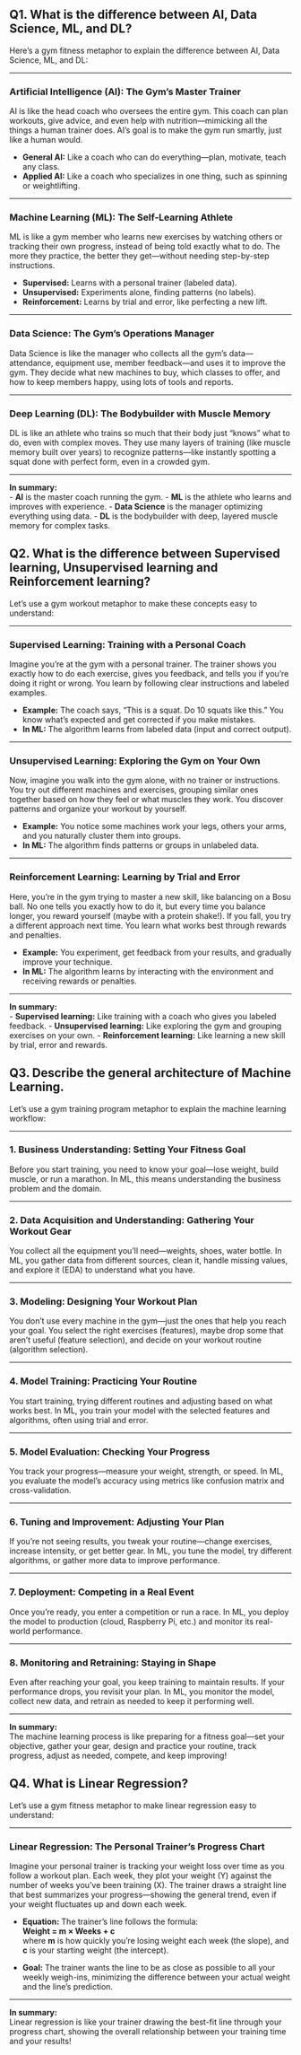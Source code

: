 ## Q1. What is the difference between AI, Data Science, ML, and DL?

Here’s a gym fitness metaphor to explain the difference between AI, Data Science, ML, and DL:

---

### **Artificial Intelligence (AI): The Gym’s Master Trainer**
AI is like the head coach who oversees the entire gym. This coach can plan workouts, give advice, and even help with nutrition—mimicking all the things a human trainer does. AI’s goal is to make the gym run smartly, just like a human would.

- **General AI:** Like a coach who can do everything—plan, motivate, teach any class.
- **Applied AI:** Like a coach who specializes in one thing, such as spinning or weightlifting.

---

### **Machine Learning (ML): The Self-Learning Athlete**
ML is like a gym member who learns new exercises by watching others or tracking their own progress, instead of being told exactly what to do. The more they practice, the better they get—without needing step-by-step instructions.

- **Supervised:** Learns with a personal trainer (labeled data).
- **Unsupervised:** Experiments alone, finding patterns (no labels).
- **Reinforcement:** Learns by trial and error, like perfecting a new lift.

---

### **Data Science: The Gym’s Operations Manager**
Data Science is like the manager who collects all the gym’s data—attendance, equipment use, member feedback—and uses it to improve the gym. They decide what new machines to buy, which classes to offer, and how to keep members happy, using lots of tools and reports.

---

### **Deep Learning (DL): The Bodybuilder with Muscle Memory**
DL is like an athlete who trains so much that their body just “knows” what to do, even with complex moves. They use many layers of training (like muscle memory built over years) to recognize patterns—like instantly spotting a squat done with perfect form, even in a crowded gym.

---

**In summary:**  
- **AI** is the master coach running the gym.
- **ML** is the athlete who learns and improves with experience.
- **Data Science** is the manager optimizing everything using data.
- **DL** is the bodybuilder with deep, layered muscle memory for complex tasks.







## Q2. What is the difference between Supervised learning, Unsupervised learning and Reinforcement learning?

Let’s use a gym workout metaphor to make these concepts easy to understand:

---

### **Supervised Learning: Training with a Personal Coach**
Imagine you’re at the gym with a personal trainer. The trainer shows you exactly how to do each exercise, gives you feedback, and tells you if you’re doing it right or wrong. You learn by following clear instructions and labeled examples.

- **Example:** The coach says, “This is a squat. Do 10 squats like this.” You know what’s expected and get corrected if you make mistakes.
- **In ML:** The algorithm learns from labeled data (input and correct output).

---

### **Unsupervised Learning: Exploring the Gym on Your Own**
Now, imagine you walk into the gym alone, with no trainer or instructions. You try out different machines and exercises, grouping similar ones together based on how they feel or what muscles they work. You discover patterns and organize your workout by yourself.

- **Example:** You notice some machines work your legs, others your arms, and you naturally cluster them into groups.
- **In ML:** The algorithm finds patterns or groups in unlabeled data.

---

### **Reinforcement Learning: Learning by Trial and Error**
Here, you’re in the gym trying to master a new skill, like balancing on a Bosu ball. No one tells you exactly how to do it, but every time you balance longer, you reward yourself (maybe with a protein shake!). If you fall, you try a different approach next time. You learn what works best through rewards and penalties.

- **Example:** You experiment, get feedback from your results, and gradually improve your technique.
- **In ML:** The algorithm learns by interacting with the environment and receiving rewards or penalties.

---

**In summary:**  
- **Supervised learning:** Like training with a coach who gives you labeled feedback.
- **Unsupervised learning:** Like exploring the gym and grouping exercises on your own.
- **Reinforcement learning:** Like learning a new skill by trial, error and rewards.







## Q3. Describe the general architecture of Machine Learning.

Let’s use a gym training program metaphor to explain the machine learning workflow:

---

### **1. Business Understanding: Setting Your Fitness Goal**
Before you start training, you need to know your goal—lose weight, build muscle, or run a marathon. In ML, this means understanding the business problem and the domain.

---

### **2. Data Acquisition and Understanding: Gathering Your Workout Gear**
You collect all the equipment you’ll need—weights, shoes, water bottle. In ML, you gather data from different sources, clean it, handle missing values, and explore it (EDA) to understand what you have.

---

### **3. Modeling: Designing Your Workout Plan**
You don’t use every machine in the gym—just the ones that help you reach your goal. You select the right exercises (features), maybe drop some that aren’t useful (feature selection), and decide on your workout routine (algorithm selection).

---

### **4. Model Training: Practicing Your Routine**
You start training, trying different routines and adjusting based on what works best. In ML, you train your model with the selected features and algorithms, often using trial and error.

---

### **5. Model Evaluation: Checking Your Progress**
You track your progress—measure your weight, strength, or speed. In ML, you evaluate the model’s accuracy using metrics like confusion matrix and cross-validation.

---

### **6. Tuning and Improvement: Adjusting Your Plan**
If you’re not seeing results, you tweak your routine—change exercises, increase intensity, or get better gear. In ML, you tune the model, try different algorithms, or gather more data to improve performance.

---

### **7. Deployment: Competing in a Real Event**
Once you’re ready, you enter a competition or run a race. In ML, you deploy the model to production (cloud, Raspberry Pi, etc.) and monitor its real-world performance.

---

### **8. Monitoring and Retraining: Staying in Shape**
Even after reaching your goal, you keep training to maintain results. If your performance drops, you revisit your plan. In ML, you monitor the model, collect new data, and retrain as needed to keep it performing well.

---

**In summary:**  
The machine learning process is like preparing for a fitness goal—set your objective, gather your gear, design and practice your routine, track progress, adjust as needed, compete, and keep improving!




## Q4. What is Linear Regression?

Let’s use a gym fitness metaphor to make linear regression easy to understand:

---

### **Linear Regression: The Personal Trainer’s Progress Chart**

Imagine your personal trainer is tracking your weight loss over time as you follow a workout plan. Each week, they plot your weight (Y) against the number of weeks you’ve been training (X). The trainer draws a straight line that best summarizes your progress—showing the general trend, even if your weight fluctuates up and down each week.

- **Equation:** The trainer’s line follows the formula:  
  **Weight = m × Weeks + c**  
  where **m** is how quickly you’re losing weight each week (the slope), and **c** is your starting weight (the intercept).

- **Goal:** The trainer wants the line to be as close as possible to all your weekly weigh-ins, minimizing the difference between your actual weight and the line’s prediction.

---

**In summary:**  
Linear regression is like your trainer drawing the best-fit line through your progress chart, showing the overall relationship between your training time and your results!


